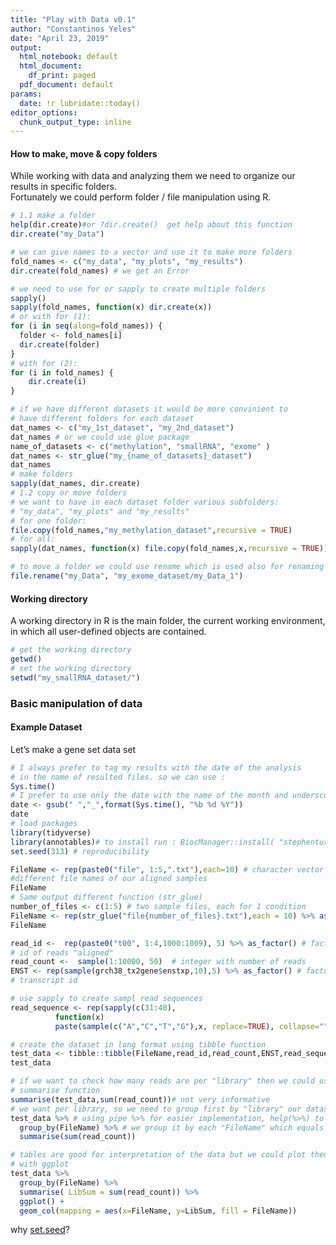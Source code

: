 ```yaml
---
title: "Play with Data v0.1"
author: "Constantinos Yeles"
date: "April 23, 2019"
output:
  html_notebook: default
  html_document:
    df_print: paged
  pdf_document: default
params:
  date: !r lubridate::today()
editor_options:
  chunk_output_type: inline
---
```


#### How to make, move & copy folders
While working with data and analyzing them we need to organize our results in specific folders.   
Fortunately we could perform folder / file manipulation using R.   
```r
# 1.1 make a folder                                                         ----
help(dir.create)#or ?dir.create()  get help about this function 
dir.create("my_Data")

# we can give names to a vector and use it to make more folders
fold_names <- c("my_data", "my_plots", "my_results")
dir.create(fold_names) # we get an Error

# we need to use for or sapply to create multiple folders
sapply()
sapply(fold_names, function(x) dir.create(x)) 
# or with for (1):
for (i in seq(along=fold_names)) {
  folder <- fold_names[i]
  dir.create(folder)
}
# with for (2):
for (i in fold_names) {
    dir.create(i)
}

# if we have different datasets it would be more convinient to 
# have different folders for each dataset
dat_names <- c("my_1st_dataset", "my_2nd_dataset") 
dat_names # or we could use glue package
name_of_datasets <- c("methylation", "smallRNA", "exome" )
dat_names <- str_glue("my_{name_of_datasets}_dataset") 
dat_names
# make folders
sapply(dat_names, dir.create) 
# 1.2 copy or move folders                                                  ----
# we want to have in each dataset folder various subfolders:
# "my_data", "my_plots" and "my_results"
# for one folder:
file.copy(fold_names,"my_methylation_dataset",recursive = TRUE)
# for all:
sapply(dat_names, function(x) file.copy(fold_names,x,recursive = TRUE))

# to move a folder we could use rename which is used also for renaming folder/files
file.rename("my_Data", "my_exome_dataset/my_Data_1")
```
#### Working directory
A working directory in R is the main folder, the current working environment,  
in which all user-defined objects are contained. 
```r
# get the working directory
getwd()
# set the working directory
setwd("my_smallRNA_dataset/")
```
### Basic manipulation of data
#### Example Dataset
Let's make a gene set data set 
```r
# I always prefer to tag my results with the date of the analysis
# in the name of resulted files. so we can use :
Sys.time()
# I prefer to use only the date with the name of the month and underscore "_":
date <- gsub(" ","_",format(Sys.time(), "%b %d %Y"))
date
# load packages
library(tidyverse)
library(annotables)# to install run : BiocManager::install( "stephenturner/annotables")
set.seed(313) # reproducibility

FileName <- rep(paste0("file", 1:5,".txt"),each=10) # character vector with
#different file names of our aligned samples
FileName
# Same output different function (str_glue)
number_of_files <- c(1:5) # two sample files, each for 1 condition
FileName <- rep(str_glue("file{number_of_files}.txt"),each = 10) %>% as_factor()
FileName

read_id <-  rep(paste0("t00", 1:4,1000:1009), 5) %>% as_factor() # factor with
# id of reads "aligned"
read_count <-  sample(1:10000, 50)  # integer with number of reads  
ENST <- rep(sample(grch38_tx2gene$enstxp,10),5) %>% as_factor() # factor with
# transcript id

# use sapply to create sampl read sequences
read_sequence <- rep(sapply(c(31:40),
          function(x) 
          paste(sample(c("A","C","T","G"),x, replace=TRUE), collapse="")),5)

# create the dataset in long format using tibble function
test_data <- tibble::tibble(FileName,read_id,read_count,ENST,read_sequence)
test_data

# if we want to check how many reads are per "library" then we could use
# summarise function
summarise(test_data,sum(read_count))# not very informative
# we want per library, so we need to group first by "library" our dataset and then use summarise.
test_data %>% # using pipe %>% for easier implementation, help(%>%) to learn more # help(%>%) to learn more the "pipe"
  group_by(FileName) %>% # we group it by each "FileName" which equals to a sample library
  summarise(sum(read_count))

# tables are good for interpretation of the data but we could plot them easily
# with ggplot
test_data %>% 
  group_by(FileName) %>% 
  summarise( LibSum = sum(read_count)) %>% 
  ggplot() +
  geom_col(mapping = aes(x=FileName, y=LibSum, fill = FileName))

```
why [set.seed](https://stackoverflow.com/questions/13605271/reasons-for-using-the-set-seed-function)?
